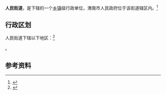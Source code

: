 {{中国乡级行政区|61/05/02/002/000}}

'''人民街道'''，是{{PRC admin/fullname|61/05/02/002/000|3}}下辖的一个[[乡镇|乡镇]]级行政单位，渭南市人民政府位于该街道辖区内。<ref>{{PRC admin/ref sgc|{{PRC admin/parent|61/05/02/002/000}}}}</ref>

== 行政区划 ==

人民街道下辖以下地区：<ref>{{PRC admin/ref sgc|61/05/02/002/000}}</ref>

{{PRC admin/children|61/05/02/002/000}}。

== 参考资料 ==

{{reflist}}

{{行政区划小作品}}
{{PRC admin/navcat|61/05/02/002/000}}